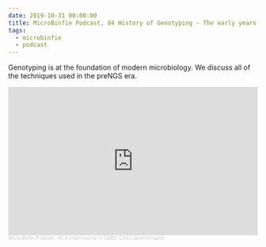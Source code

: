 ```yaml
---
date: 2019-10-31 00:00:00
title: MicroBinfie Podcast, 04 History of Genotyping - The early years
tags:
  - microbinfie
  - podcast
---
```

Genotyping is at the foundation of modern microbiology. We discuss all
of the techniques used in the preNGS era.

<iframe width="100%" height="300" scrolling="no" frameborder="no" allow="autoplay" src="https://w.soundcloud.com/player/?url=https%3A//api.soundcloud.com/tracks/678648705&color=%23ff5500&auto_play=false&hide_related=false&show_comments=true&show_user=true&show_reposts=false&show_teaser=true&visual=true"></iframe><div style="font-size: 10px; color: #cccccc;line-break: anywhere;word-break: normal;overflow: hidden;white-space: nowrap;text-overflow: ellipsis; font-family: Interstate,Lucida Grande,Lucida Sans Unicode,Lucida Sans,Garuda,Verdana,Tahoma,sans-serif;font-weight: 100;"><a href="https://soundcloud.com/microbinfie" title="Micro Binfie Podcast" target="_blank" style="color: #cccccc; text-decoration: none;">Micro Binfie Podcast</a> · <a href="https://soundcloud.com/microbinfie/40-a-crash-course-in-sars-cov-2-bioinformatics" title="04 History of Genotyping - The early years" target="_blank" style="color: #cccccc; text-decoration: none;">40 A crash course in SARS-CoV-2 bioinformatics</a></div>
